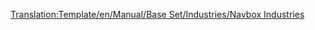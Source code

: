 <noinclude>[[Translation:Template/en/Manual/Base Set/Industries/Navbox Industries]]</noinclude>{{en/Navbox|navbar = off
|state = off

|name = Navbox Industries/Pl
|title = [[it/Manuale/Industrie]]

|group1 = [[it/Manuale/Clima#temperato|Temperato]]
|list1 = {{en/Nowrap begin}} [[en/Manual/Base Set/Industries/Bank]]{{en/·w}} [[it/Manuale/Set base/Industrie/Miniera di carbone]]{{en/·w}} [[en/Manual/Base Set/Industries/Factory]]{{en/·w}} [[en/Manual/Base Set/Industries/Farm]]{{en/·w}} [[en/Manual/Base Set/Industries/Forest]]{{en/·w}} [[it/Manuale/Set base/Industrie/Miniera di ferro]]{{en/·w}} [[en/Manual/Base Set/Industries/Oil Refinery]]{{en/·w}} [[en/Manual/Base Set/Industries/Oil Rig]]{{en/·w}} [[en/Manual/Base Set/Industries/Oil Wells]]{{en/·w}} [[it/Manuale/Set base/Industrie/Centrale elettrica]]{{en/·w}} [[en/Manual/Base Set/Industries/Sawmill]]{{en/·w}} [[it/Manuale/Set base/Industrie/Acciaieria]]{{en/Nowrap end}}

|group2 = [[it/Manuale/Clima#sub-artico|Sub-artico]]
|list2 = {{en/Nowrap begin}} [[en/Manual/Base Set/Industries/Bank]]{{en/·w}} [[it/Manuale/Set base/Industrie/Miniera di carbone]]{{en/·w}} [[en/Manual/Base Set/Industries/Farm]]{{en/·w}} [[en/Manual/Base Set/Industries/Food Processing Plant]]{{en/·w}} [[en/Manual/Base Set/Industries/Forest]]{{en/·w}} [[en/Manual/Base Set/Industries/Gold Mine]]{{en/·w}} [[en/Manual/Base Set/Industries/Oil Refinery]]{{en/·w}} [[en/Manual/Base Set/Industries/Oil Wells]]{{en/·w}} [[en/Manual/Base Set/Industries/Paper Mill]]{{en/·w}} [[it/Manuale/Set base/Industrie/Centrale elettrica]]{{en/·w}} [[en/Manual/Base Set/Industries/Printing Works]]{{en/Nowrap end}}

|group3 = [[it/Manuale/Clima#sub-tropicale|Sub-tropicale]]
|list3 = {{en/Nowrap begin}} [[en/Manual/Base Set/Industries/Bank]]{{en/·w}} [[en/Manual/Base Set/Industries/Copper Ore Mine]]{{en/·w}} [[en/Manual/Base Set/Industries/Diamond Mine]]{{en/·w}} [[en/Manual/Base Set/Industries/Factory]]{{en/·w}} [[en/Manual/Base Set/Industries/Farm]]{{en/·w}} [[en/Manual/Base Set/Industries/Food Processing Plant]]{{en/·w}} [[en/Manual/Base Set/Industries/Fruit Plantation]]{{en/·w}} [[en/Manual/Base Set/Industries/Lumber Mill]]{{en/·w}} [[en/Manual/Base Set/Industries/Oil Refinery]]{{en/·w}} [[en/Manual/Base Set/Industries/Oil Wells]]{{en/·w}} [[en/Manual/Base Set/Industries/Rubber Plantation]]{{en/·w}} [[it/Manuale/Set base/Industrie/Falda acquifera]]{{en/·w}} [[it/Manuale/Set base/Industrie/Torre idrica]]{{en/Nowrap end}}

|group4 = [[it/Manuale/Clima#toyland|Toyland]]
|list4 = {{en/Nowrap begin}}[[en/Manual/Base Set/Industries/Battery Farm]]{{en/·w}} [[en/Manual/Base Set/Industries/Bubble Generator]]{{en/·w}} [[en/Manual/Base Set/Industries/Candyfloss Forest]]{{en/·w}} [[en/Manual/Base Set/Industries/Cola Wells]]{{en/·w}} [[en/Manual/Base Set/Industries/Fizzy Drink Factory]]{{en/·w}} [[en/Manual/Base Set/Industries/Plastic Fountains]]{{en/·w}} [[en/Manual/Base Set/Industries/Sugar Mine]]{{en/·w}} [[en/Manual/Base Set/Industries/Sweet Factory]]{{en/·w}} [[en/Manual/Base Set/Industries/Toffee Quarry]]{{en/·w}} [[en/Manual/Base Set/Industries/Toy Factory]]{{en/·w}} [[en/Manual/Base Set/Industries/Toy Shop]]{{en/Nowrap end}}

}}